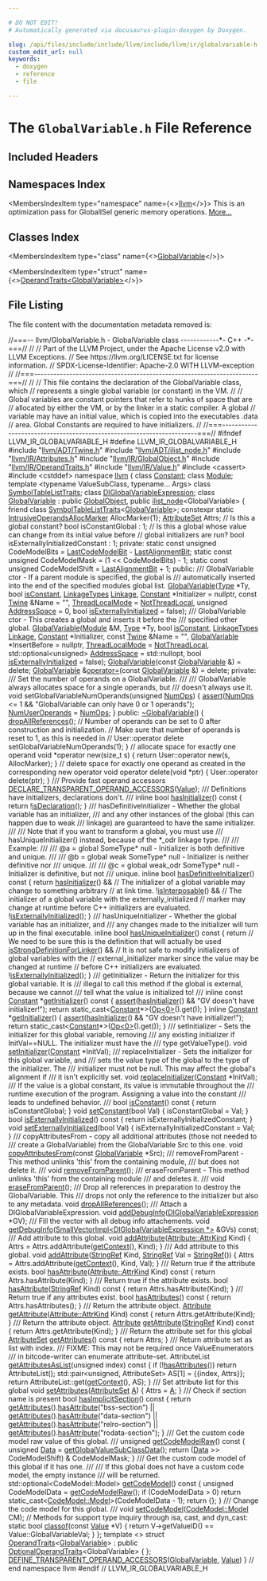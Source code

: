 ```yaml
---

# DO NOT EDIT!
# Automatically generated via docusaurus-plugin-doxygen by Doxygen.

slug: /api/files/include/include/llvm/include/llvm/ir/globalvariable-h
custom_edit_url: null
keywords:
  - doxygen
  - reference
  - file

---
```





# The `GlobalVariable.h` File Reference

<DoxygenPage pluginConfig={pluginConfig}>



## Included Headers

<IncludesList>
<IncludesListItem
  filePath="llvm/ADT/Twine.h"
  permalink="/docs/api/files/include/include/llvm/include/llvm/adt/twine-h"
  isLocal="true" />
<IncludesListItem
  filePath="llvm/ADT/ilist_node.h"
  permalink="/docs/api/files/include/include/llvm/include/llvm/adt/ilist-node-h"
  isLocal="true" />
<IncludesListItem
  filePath="llvm/IR/Attributes.h"
  permalink="/docs/api/files/include/include/llvm/include/llvm/ir/attributes-h"
  isLocal="true" />
<IncludesListItem
  filePath="llvm/IR/GlobalObject.h"
  permalink="/docs/api/files/include/include/llvm/include/llvm/ir/globalobject-h"
  isLocal="true" />
<IncludesListItem
  filePath="llvm/IR/OperandTraits.h"
  permalink="/docs/api/files/include/include/llvm/include/llvm/ir/operandtraits-h"
  isLocal="true" />
<IncludesListItem
  filePath="llvm/IR/Value.h"
  permalink="/docs/api/files/include/include/llvm/include/llvm/ir/value-h"
  isLocal="true" />
<IncludesListItem
  filePath="cassert"
  permalink=""
  isLocal="false" />
<IncludesListItem
  filePath="cstddef"
  permalink=""
  isLocal="false" />
</IncludesList>

## Namespaces Index

<MembersIndex>

<MembersIndexItem
  type="namespace"
  name={<><a href="/docs/api/namespaces/llvm">llvm</a></>}>
This is an optimization pass for GlobalISel generic memory operations. <a href="/docs/api/namespaces/llvm/#details">More...</a>
</MembersIndexItem>

</MembersIndex>

## Classes Index

<MembersIndex>

<MembersIndexItem
  type="class"
  name={<><a href="/docs/api/classes/llvm/globalvariable">GlobalVariable</a></>}>
</MembersIndexItem>

<MembersIndexItem
  type="struct"
  name={<><a href="/docs/api/structs/llvm/operandtraits-3f8827851b62f22922008fb1baa89aa0">OperandTraits&lt;GlobalVariable&gt;</a></>}>
</MembersIndexItem>

</MembersIndex>


## File Listing

The file content with the documentation metadata removed is:

<ProgramListing>

<Link id="l00001" /><CodeLine lineNumber="1" lineLink="/docs/api/classes/llvm/globalvariable/#acdb1b42eb1df67c3f9354c0607adeada"><Highlight kind="comment">//===-- llvm/GlobalVariable.h - GlobalVariable class ------------&#42;- C++ -&#42;-===//</Highlight><Highlight kind="normal"></Highlight></CodeLine>
<Link id="l00002" /><CodeLine lineNumber="2"><Highlight kind="normal"></Highlight><Highlight kind="comment">//</Highlight><Highlight kind="normal"></Highlight></CodeLine>
<Link id="l00003" /><CodeLine lineNumber="3"><Highlight kind="normal"></Highlight><Highlight kind="comment">// Part of the LLVM Project, under the Apache License v2.0 with LLVM Exceptions.</Highlight><Highlight kind="normal"></Highlight></CodeLine>
<Link id="l00004" /><CodeLine lineNumber="4"><Highlight kind="normal"></Highlight><Highlight kind="comment">// See https://llvm.org/LICENSE.txt for license information.</Highlight><Highlight kind="normal"></Highlight></CodeLine>
<Link id="l00005" /><CodeLine lineNumber="5"><Highlight kind="normal"></Highlight><Highlight kind="comment">// SPDX-License-Identifier: Apache-2.0 WITH LLVM-exception</Highlight><Highlight kind="normal"></Highlight></CodeLine>
<Link id="l00006" /><CodeLine lineNumber="6"><Highlight kind="normal"></Highlight><Highlight kind="comment">//</Highlight><Highlight kind="normal"></Highlight></CodeLine>
<Link id="l00007" /><CodeLine lineNumber="7"><Highlight kind="normal"></Highlight><Highlight kind="comment">//===----------------------------------------------------------------------===//</Highlight><Highlight kind="normal"></Highlight></CodeLine>
<Link id="l00008" /><CodeLine lineNumber="8"><Highlight kind="normal"></Highlight><Highlight kind="comment">//</Highlight><Highlight kind="normal"></Highlight></CodeLine>
<Link id="l00009" /><CodeLine lineNumber="9"><Highlight kind="normal"></Highlight><Highlight kind="comment">// This file contains the declaration of the GlobalVariable class, which</Highlight><Highlight kind="normal"></Highlight></CodeLine>
<Link id="l00010" /><CodeLine lineNumber="10"><Highlight kind="normal"></Highlight><Highlight kind="comment">// represents a single global variable (or constant) in the VM.</Highlight><Highlight kind="normal"></Highlight></CodeLine>
<Link id="l00011" /><CodeLine lineNumber="11"><Highlight kind="normal"></Highlight><Highlight kind="comment">//</Highlight><Highlight kind="normal"></Highlight></CodeLine>
<Link id="l00012" /><CodeLine lineNumber="12"><Highlight kind="normal"></Highlight><Highlight kind="comment">// Global variables are constant pointers that refer to hunks of space that are</Highlight><Highlight kind="normal"></Highlight></CodeLine>
<Link id="l00013" /><CodeLine lineNumber="13"><Highlight kind="normal"></Highlight><Highlight kind="comment">// allocated by either the VM, or by the linker in a static compiler.  A global</Highlight><Highlight kind="normal"></Highlight></CodeLine>
<Link id="l00014" /><CodeLine lineNumber="14"><Highlight kind="normal"></Highlight><Highlight kind="comment">// variable may have an initial value, which is copied into the executables .data</Highlight><Highlight kind="normal"></Highlight></CodeLine>
<Link id="l00015" /><CodeLine lineNumber="15"><Highlight kind="normal"></Highlight><Highlight kind="comment">// area.  Global Constants are required to have initializers.</Highlight><Highlight kind="normal"></Highlight></CodeLine>
<Link id="l00016" /><CodeLine lineNumber="16"><Highlight kind="normal"></Highlight><Highlight kind="comment">//</Highlight><Highlight kind="normal"></Highlight></CodeLine>
<Link id="l00017" /><CodeLine lineNumber="17"><Highlight kind="normal"></Highlight><Highlight kind="comment">//===----------------------------------------------------------------------===//</Highlight><Highlight kind="normal"></Highlight></CodeLine>
<Link id="l00018" /><CodeLine lineNumber="18"><Highlight kind="normal"></Highlight></CodeLine>
<Link id="l00019" /><CodeLine lineNumber="19"><Highlight kind="normal"></Highlight><Highlight kind="preprocessor">#ifndef LLVM&#95;IR&#95;GLOBALVARIABLE&#95;H</Highlight><Highlight kind="normal"></Highlight></CodeLine>
<Link id="l00020" /><CodeLine lineNumber="20"><Highlight kind="normal"></Highlight><Highlight kind="preprocessor">#define LLVM&#95;IR&#95;GLOBALVARIABLE&#95;H</Highlight><Highlight kind="normal"></Highlight></CodeLine>
<Link id="l00021" /><CodeLine lineNumber="21"><Highlight kind="normal"></Highlight></CodeLine>
<Link id="l00022" /><CodeLine lineNumber="22"><Highlight kind="normal"></Highlight><Highlight kind="preprocessor">#include &quot;<a href="/docs/api/files/include/include/llvm/include/llvm/adt/twine-h">llvm/ADT/Twine.h</a>&quot;</Highlight><Highlight kind="normal"></Highlight></CodeLine>
<Link id="l00023" /><CodeLine lineNumber="23"><Highlight kind="normal"></Highlight><Highlight kind="preprocessor">#include &quot;<a href="/docs/api/files/include/include/llvm/include/llvm/adt/ilist-node-h">llvm/ADT/ilist&#95;node.h</a>&quot;</Highlight><Highlight kind="normal"></Highlight></CodeLine>
<Link id="l00024" /><CodeLine lineNumber="24"><Highlight kind="normal"></Highlight><Highlight kind="preprocessor">#include &quot;<a href="/docs/api/files/include/include/llvm/include/llvm/ir/attributes-h">llvm/IR/Attributes.h</a>&quot;</Highlight><Highlight kind="normal"></Highlight></CodeLine>
<Link id="l00025" /><CodeLine lineNumber="25"><Highlight kind="normal"></Highlight><Highlight kind="preprocessor">#include &quot;<a href="/docs/api/files/include/include/llvm/include/llvm/ir/globalobject-h">llvm/IR/GlobalObject.h</a>&quot;</Highlight><Highlight kind="normal"></Highlight></CodeLine>
<Link id="l00026" /><CodeLine lineNumber="26"><Highlight kind="normal"></Highlight><Highlight kind="preprocessor">#include &quot;<a href="/docs/api/files/include/include/llvm/include/llvm/ir/operandtraits-h">llvm/IR/OperandTraits.h</a>&quot;</Highlight><Highlight kind="normal"></Highlight></CodeLine>
<Link id="l00027" /><CodeLine lineNumber="27"><Highlight kind="normal"></Highlight><Highlight kind="preprocessor">#include &quot;<a href="/docs/api/files/include/include/llvm/include/llvm/ir/value-h">llvm/IR/Value.h</a>&quot;</Highlight><Highlight kind="normal"></Highlight></CodeLine>
<Link id="l00028" /><CodeLine lineNumber="28"><Highlight kind="normal"></Highlight><Highlight kind="preprocessor">#include &lt;cassert&gt;</Highlight><Highlight kind="normal"></Highlight></CodeLine>
<Link id="l00029" /><CodeLine lineNumber="29"><Highlight kind="normal"></Highlight><Highlight kind="preprocessor">#include &lt;cstddef&gt;</Highlight><Highlight kind="normal"></Highlight></CodeLine>
<Link id="l00030" /><CodeLine lineNumber="30"><Highlight kind="normal"></Highlight></CodeLine>
<Link id="l00031" /><CodeLine lineNumber="31"><Highlight kind="normal"></Highlight><Highlight kind="keyword">namespace </Highlight><Highlight kind="normal"><a href="/docs/api/namespaces/llvm">llvm</a> &#123;</Highlight></CodeLine>
<Link id="l00032" /><CodeLine lineNumber="32"><Highlight kind="normal"></Highlight></CodeLine>
<Link id="l00033" /><CodeLine lineNumber="33"><Highlight kind="normal"></Highlight><Highlight kind="keyword">class </Highlight><Highlight kind="normal"><a href="/docs/api/classes/llvm/constant">Constant</a>;</Highlight></CodeLine>
<Link id="l00034" /><CodeLine lineNumber="34"><Highlight kind="normal"></Highlight><Highlight kind="keyword">class </Highlight><Highlight kind="normal"><a href="/docs/api/classes/llvm/module">Module</a>;</Highlight></CodeLine>
<Link id="l00035" /><CodeLine lineNumber="35"><Highlight kind="normal"></Highlight></CodeLine>
<Link id="l00036" /><CodeLine lineNumber="36"><Highlight kind="normal"></Highlight><Highlight kind="keyword">template</Highlight><Highlight kind="normal"> &lt;</Highlight><Highlight kind="keyword">typename</Highlight><Highlight kind="normal"> ValueSubClass, </Highlight><Highlight kind="keyword">typename</Highlight><Highlight kind="normal">... Args&gt; </Highlight><Highlight kind="keyword">class </Highlight><Highlight kind="normal"><a href="/docs/api/classes/llvm/symboltablelisttraits">SymbolTableListTraits</a>;</Highlight></CodeLine>
<Link id="l00037" /><CodeLine lineNumber="37"><Highlight kind="normal"></Highlight><Highlight kind="keyword">class </Highlight><Highlight kind="normal"><a href="/docs/api/classes/llvm/diglobalvariableexpression">DIGlobalVariableExpression</a>;</Highlight></CodeLine>
<Link id="l00038" /><CodeLine lineNumber="38"><Highlight kind="normal"></Highlight></CodeLine>
<Link id="l00039" /><CodeLine lineNumber="39" lineLink="/docs/api/classes/llvm/globalvariable"><Highlight kind="normal"></Highlight><Highlight kind="keyword">class </Highlight><Highlight kind="normal"><a href="/docs/api/classes/llvm/globalvariable/#af9ea64c7dae47dcfa2c9f5775fb5915d">GlobalVariable</a> : </Highlight><Highlight kind="keyword">public</Highlight><Highlight kind="normal"> <a href="/docs/api/classes/llvm/globalobject/#a5b53de0b76d2880fb3e4b487cb4fee75">GlobalObject</a>, </Highlight><Highlight kind="keyword">public</Highlight><Highlight kind="normal"> <a href="/docs/api/classes/llvm/ilist-node">ilist&#95;node</a>&lt;GlobalVariable&gt; &#123;</Highlight></CodeLine>
<Link id="l00040" /><CodeLine lineNumber="40"><Highlight kind="normal">  </Highlight><Highlight kind="keyword">friend</Highlight><Highlight kind="normal"> </Highlight><Highlight kind="keyword">class </Highlight><Highlight kind="normal"><a href="/docs/api/classes/llvm/symboltablelisttraits">SymbolTableListTraits</a>&lt;<a href="/docs/api/classes/llvm/globalvariable/#af9ea64c7dae47dcfa2c9f5775fb5915d">GlobalVariable</a>&gt;;</Highlight></CodeLine>
<Link id="l00041" /><CodeLine lineNumber="41"><Highlight kind="normal"></Highlight></CodeLine>
<Link id="l00042" /><CodeLine lineNumber="42"><Highlight kind="normal">  </Highlight><Highlight kind="keyword">constexpr</Highlight><Highlight kind="normal"> </Highlight><Highlight kind="keyword">static</Highlight><Highlight kind="normal"> <a href="/docs/api/structs/llvm/user/intrusiveoperandsallocmarker">IntrusiveOperandsAllocMarker</a> AllocMarker&#123;1&#125;;</Highlight></CodeLine>
<Link id="l00043" /><CodeLine lineNumber="43"><Highlight kind="normal"></Highlight></CodeLine>
<Link id="l00044" /><CodeLine lineNumber="44"><Highlight kind="normal">  <a href="/docs/api/classes/llvm/attributeset">AttributeSet</a> Attrs;</Highlight></CodeLine>
<Link id="l00045" /><CodeLine lineNumber="45"><Highlight kind="normal"></Highlight></CodeLine>
<Link id="l00046" /><CodeLine lineNumber="46"><Highlight kind="normal">  </Highlight><Highlight kind="comment">// Is this a global constant?</Highlight><Highlight kind="normal"></Highlight></CodeLine>
<Link id="l00047" /><CodeLine lineNumber="47"><Highlight kind="normal">  </Highlight><Highlight kind="keywordtype">bool</Highlight><Highlight kind="normal"> isConstantGlobal : 1;</Highlight></CodeLine>
<Link id="l00048" /><CodeLine lineNumber="48"><Highlight kind="normal">  </Highlight><Highlight kind="comment">// Is this a global whose value can change from its initial value before</Highlight><Highlight kind="normal"></Highlight></CodeLine>
<Link id="l00049" /><CodeLine lineNumber="49"><Highlight kind="normal">  </Highlight><Highlight kind="comment">// global initializers are run?</Highlight><Highlight kind="normal"></Highlight></CodeLine>
<Link id="l00050" /><CodeLine lineNumber="50"><Highlight kind="normal">  </Highlight><Highlight kind="keywordtype">bool</Highlight><Highlight kind="normal"> isExternallyInitializedConstant : 1;</Highlight></CodeLine>
<Link id="l00051" /><CodeLine lineNumber="51"><Highlight kind="normal"></Highlight></CodeLine>
<Link id="l00052" /><CodeLine lineNumber="52"><Highlight kind="normal"></Highlight><Highlight kind="keyword">private</Highlight><Highlight kind="normal">:</Highlight></CodeLine>
<Link id="l00053" /><CodeLine lineNumber="53"><Highlight kind="normal">  </Highlight><Highlight kind="keyword">static</Highlight><Highlight kind="normal"> </Highlight><Highlight kind="keyword">const</Highlight><Highlight kind="normal"> </Highlight><Highlight kind="keywordtype">unsigned</Highlight><Highlight kind="normal"> CodeModelBits = <a href="/docs/api/classes/llvm/globalobject/#a456d28b8615245df4184bbeabdad0849a8b031f08caa89705d0671b902342ab09">LastCodeModelBit</a> - <a href="/docs/api/classes/llvm/globalobject/#a456d28b8615245df4184bbeabdad0849a3506f6011beaf16702d54a98bb702c0c">LastAlignmentBit</a>;</Highlight></CodeLine>
<Link id="l00054" /><CodeLine lineNumber="54"><Highlight kind="normal">  </Highlight><Highlight kind="keyword">static</Highlight><Highlight kind="normal"> </Highlight><Highlight kind="keyword">const</Highlight><Highlight kind="normal"> </Highlight><Highlight kind="keywordtype">unsigned</Highlight><Highlight kind="normal"> CodeModelMask = (1 &lt;&lt; CodeModelBits) - 1;</Highlight></CodeLine>
<Link id="l00055" /><CodeLine lineNumber="55"><Highlight kind="normal">  </Highlight><Highlight kind="keyword">static</Highlight><Highlight kind="normal"> </Highlight><Highlight kind="keyword">const</Highlight><Highlight kind="normal"> </Highlight><Highlight kind="keywordtype">unsigned</Highlight><Highlight kind="normal"> CodeModelShift = <a href="/docs/api/classes/llvm/globalobject/#a456d28b8615245df4184bbeabdad0849a3506f6011beaf16702d54a98bb702c0c">LastAlignmentBit</a> + 1;</Highlight></CodeLine>
<Link id="l00056" /><CodeLine lineNumber="56"><Highlight kind="normal"></Highlight></CodeLine>
<Link id="l00057" /><CodeLine lineNumber="57"><Highlight kind="normal"></Highlight><Highlight kind="keyword">public</Highlight><Highlight kind="normal">:</Highlight><Highlight kind="comment"></Highlight></CodeLine>
<Link id="l00058" /><CodeLine lineNumber="58"><Highlight kind="comment">  /// GlobalVariable ctor - If a parent module is specified, the global is</Highlight></CodeLine>
<Link id="l00059" /><CodeLine lineNumber="59"><Highlight kind="comment">  /// automatically inserted into the end of the specified modules global list.</Highlight><Highlight kind="normal"></Highlight></CodeLine>
<Link id="l00060" /><CodeLine lineNumber="60"><Highlight kind="normal">  <a href="/docs/api/classes/llvm/globalvariable/#af9ea64c7dae47dcfa2c9f5775fb5915d">GlobalVariable</a>(<a href="/docs/api/classes/llvm/type">Type</a> &#42;Ty, </Highlight><Highlight kind="keywordtype">bool</Highlight><Highlight kind="normal"> <a href="/docs/api/classes/llvm/globalvariable/#aa859e108741fa64681b63f0c0c672512">isConstant</a>, <a href="/docs/api/classes/llvm/globalvalue/#aedfa75f0c85c4aa85b257f066fbea57c">LinkageTypes</a> <a href="/docs/api/classes/llvm/globalvalue/#ad61abcbd08169ff119e819ef0482744d">Linkage</a>,</Highlight></CodeLine>
<Link id="l00061" /><CodeLine lineNumber="61"><Highlight kind="normal">                 <a href="/docs/api/classes/llvm/constant">Constant</a> &#42;Initializer = </Highlight><Highlight kind="keyword">nullptr</Highlight><Highlight kind="normal">, </Highlight><Highlight kind="keyword">const</Highlight><Highlight kind="normal"> <a href="/docs/api/classes/llvm/twine">Twine</a> &amp;Name = </Highlight><Highlight kind="stringliteral">&quot;&quot;</Highlight><Highlight kind="normal">,</Highlight></CodeLine>
<Link id="l00062" /><CodeLine lineNumber="62"><Highlight kind="normal">                 <a href="/docs/api/classes/llvm/globalvalue/#a05c6b3b9372b56d130e005db4837da62">ThreadLocalMode</a> = <a href="/docs/api/classes/llvm/globalvalue/#a05c6b3b9372b56d130e005db4837da62a7483b56cbb22b39c485b4648ea3374b0">NotThreadLocal</a>, </Highlight><Highlight kind="keywordtype">unsigned</Highlight><Highlight kind="normal"> <a href="/docs/api/namespaces/llvm/nvptxas/#ad7d00b71af84502be65ae2de3f8d91dc">AddressSpace</a> = 0,</Highlight></CodeLine>
<Link id="l00063" /><CodeLine lineNumber="63"><Highlight kind="normal">                 </Highlight><Highlight kind="keywordtype">bool</Highlight><Highlight kind="normal"> <a href="/docs/api/classes/llvm/globalvariable/#a0f6dab3350ff78735031a6a62f344f18">isExternallyInitialized</a> = </Highlight><Highlight kind="keyword">false</Highlight><Highlight kind="normal">);</Highlight><Highlight kind="comment"></Highlight></CodeLine>
<Link id="l00064" /><CodeLine lineNumber="64"><Highlight kind="comment">  /// GlobalVariable ctor - This creates a global and inserts it before the</Highlight></CodeLine>
<Link id="l00065" /><CodeLine lineNumber="65"><Highlight kind="comment">  /// specified other global.</Highlight><Highlight kind="normal"></Highlight></CodeLine>
<Link id="l00066" /><CodeLine lineNumber="66"><Highlight kind="normal">  <a href="/docs/api/classes/llvm/globalvariable/#af9ea64c7dae47dcfa2c9f5775fb5915d">GlobalVariable</a>(<a href="/docs/api/classes/llvm/module">Module</a> &amp;M, <a href="/docs/api/classes/llvm/type">Type</a> &#42;Ty, </Highlight><Highlight kind="keywordtype">bool</Highlight><Highlight kind="normal"> <a href="/docs/api/classes/llvm/globalvariable/#aa859e108741fa64681b63f0c0c672512">isConstant</a>, <a href="/docs/api/classes/llvm/globalvalue/#aedfa75f0c85c4aa85b257f066fbea57c">LinkageTypes</a> <a href="/docs/api/classes/llvm/globalvalue/#ad61abcbd08169ff119e819ef0482744d">Linkage</a>,</Highlight></CodeLine>
<Link id="l00067" /><CodeLine lineNumber="67"><Highlight kind="normal">                 <a href="/docs/api/classes/llvm/constant">Constant</a> &#42;Initializer, </Highlight><Highlight kind="keyword">const</Highlight><Highlight kind="normal"> <a href="/docs/api/classes/llvm/twine">Twine</a> &amp;Name = </Highlight><Highlight kind="stringliteral">&quot;&quot;</Highlight><Highlight kind="normal">,</Highlight></CodeLine>
<Link id="l00068" /><CodeLine lineNumber="68"><Highlight kind="normal">                 <a href="/docs/api/classes/llvm/globalvariable/#af9ea64c7dae47dcfa2c9f5775fb5915d">GlobalVariable</a> &#42;InsertBefore = </Highlight><Highlight kind="keyword">nullptr</Highlight><Highlight kind="normal">,</Highlight></CodeLine>
<Link id="l00069" /><CodeLine lineNumber="69"><Highlight kind="normal">                 <a href="/docs/api/classes/llvm/globalvalue/#a05c6b3b9372b56d130e005db4837da62">ThreadLocalMode</a> = <a href="/docs/api/classes/llvm/globalvalue/#a05c6b3b9372b56d130e005db4837da62a7483b56cbb22b39c485b4648ea3374b0">NotThreadLocal</a>,</Highlight></CodeLine>
<Link id="l00070" /><CodeLine lineNumber="70"><Highlight kind="normal">                 std::optional&lt;unsigned&gt; <a href="/docs/api/namespaces/llvm/nvptxas/#ad7d00b71af84502be65ae2de3f8d91dc">AddressSpace</a> = std::nullopt,</Highlight></CodeLine>
<Link id="l00071" /><CodeLine lineNumber="71"><Highlight kind="normal">                 </Highlight><Highlight kind="keywordtype">bool</Highlight><Highlight kind="normal"> <a href="/docs/api/classes/llvm/globalvariable/#a0f6dab3350ff78735031a6a62f344f18">isExternallyInitialized</a> = </Highlight><Highlight kind="keyword">false</Highlight><Highlight kind="normal">);</Highlight></CodeLine>
<Link id="l00072" /><CodeLine lineNumber="72" lineLink="/docs/api/classes/llvm/globalvariable/#a5e3454f4bf8557aaa318e62c4b173622"><Highlight kind="normal">  <a href="/docs/api/classes/llvm/globalvariable/#a5e3454f4bf8557aaa318e62c4b173622">GlobalVariable</a>(</Highlight><Highlight kind="keyword">const</Highlight><Highlight kind="normal"> <a href="/docs/api/classes/llvm/globalvariable/#af9ea64c7dae47dcfa2c9f5775fb5915d">GlobalVariable</a> &amp;) = </Highlight><Highlight kind="keyword">delete</Highlight><Highlight kind="normal">;</Highlight></CodeLine>
<Link id="l00073" /><CodeLine lineNumber="73" lineLink="/docs/api/classes/llvm/globalvariable/#a4824112678b4304314abf4b358750b9b"><Highlight kind="normal">  <a href="/docs/api/classes/llvm/globalvariable/#af9ea64c7dae47dcfa2c9f5775fb5915d">GlobalVariable</a> &amp;<a href="/docs/api/classes/llvm/globalvariable/#a4824112678b4304314abf4b358750b9b">operator=</a>(</Highlight><Highlight kind="keyword">const</Highlight><Highlight kind="normal"> <a href="/docs/api/classes/llvm/globalvariable/#af9ea64c7dae47dcfa2c9f5775fb5915d">GlobalVariable</a> &amp;) = </Highlight><Highlight kind="keyword">delete</Highlight><Highlight kind="normal">;</Highlight></CodeLine>
<Link id="l00074" /><CodeLine lineNumber="74"><Highlight kind="normal"></Highlight></CodeLine>
<Link id="l00075" /><CodeLine lineNumber="75"><Highlight kind="normal"></Highlight><Highlight kind="keyword">private</Highlight><Highlight kind="normal">:</Highlight><Highlight kind="comment"></Highlight></CodeLine>
<Link id="l00076" /><CodeLine lineNumber="76"><Highlight kind="comment">  /// Set the number of operands on a GlobalVariable.</Highlight></CodeLine>
<Link id="l00077" /><CodeLine lineNumber="77"><Highlight kind="comment">  ///</Highlight></CodeLine>
<Link id="l00078" /><CodeLine lineNumber="78"><Highlight kind="comment">  /// GlobalVariable always allocates space for a single operands, but</Highlight></CodeLine>
<Link id="l00079" /><CodeLine lineNumber="79"><Highlight kind="comment">  /// doesn&#39;t always use it.</Highlight><Highlight kind="normal"></Highlight></CodeLine>
<Link id="l00080" /><CodeLine lineNumber="80"><Highlight kind="normal">  </Highlight><Highlight kind="keywordtype">void</Highlight><Highlight kind="normal"> setGlobalVariableNumOperands(</Highlight><Highlight kind="keywordtype">unsigned</Highlight><Highlight kind="normal"> <a href="/docs/api/files/include/include/llvm/include/llvm/demangle/itaniumdemangle-h/#a536e22898d28a9340a4204407a75ad5d">NumOps</a>) &#123;</Highlight></CodeLine>
<Link id="l00081" /><CodeLine lineNumber="81"><Highlight kind="normal">    <a href="/docs/api/files/lib/lib/target/lib/target/amdgpu/silowercontrolflow-cpp/#a4868c5d81c5ccc98c47aeab6244346a0">assert</a>(<a href="/docs/api/files/include/include/llvm/include/llvm/demangle/itaniumdemangle-h/#a536e22898d28a9340a4204407a75ad5d">NumOps</a> &lt;= 1 &amp;&amp; </Highlight><Highlight kind="stringliteral">&quot;GlobalVariable can only have 0 or 1 operands&quot;</Highlight><Highlight kind="normal">);</Highlight></CodeLine>
<Link id="l00082" /><CodeLine lineNumber="82"><Highlight kind="normal">    <a href="/docs/api/classes/llvm/value/#ab9ef1cd0d25962bbb4785ae14258ed5d">NumUserOperands</a> = <a href="/docs/api/files/include/include/llvm/include/llvm/demangle/itaniumdemangle-h/#a536e22898d28a9340a4204407a75ad5d">NumOps</a>;</Highlight></CodeLine>
<Link id="l00083" /><CodeLine lineNumber="83"><Highlight kind="normal">  &#125;</Highlight></CodeLine>
<Link id="l00084" /><CodeLine lineNumber="84"><Highlight kind="normal"></Highlight></CodeLine>
<Link id="l00085" /><CodeLine lineNumber="85"><Highlight kind="normal"></Highlight><Highlight kind="keyword">public</Highlight><Highlight kind="normal">:</Highlight></CodeLine>
<Link id="l00086" /><CodeLine lineNumber="86" lineLink="/docs/api/classes/llvm/globalvariable/#ae738ec4a00d3e140634ad5ff8da1252d"><Highlight kind="normal">  <a href="/docs/api/classes/llvm/globalvariable/#ae738ec4a00d3e140634ad5ff8da1252d">~GlobalVariable</a>() &#123;</Highlight></CodeLine>
<Link id="l00087" /><CodeLine lineNumber="87"><Highlight kind="normal">    <a href="/docs/api/classes/llvm/globalvariable/#af99541657316d3a761845dc5b8d845d9">dropAllReferences</a>();</Highlight></CodeLine>
<Link id="l00088" /><CodeLine lineNumber="88"><Highlight kind="normal"></Highlight></CodeLine>
<Link id="l00089" /><CodeLine lineNumber="89"><Highlight kind="normal">    </Highlight><Highlight kind="comment">// Number of operands can be set to 0 after construction and initialization.</Highlight><Highlight kind="normal"></Highlight></CodeLine>
<Link id="l00090" /><CodeLine lineNumber="90"><Highlight kind="normal">    </Highlight><Highlight kind="comment">// Make sure that number of operands is reset to 1, as this is needed in</Highlight><Highlight kind="normal"></Highlight></CodeLine>
<Link id="l00091" /><CodeLine lineNumber="91"><Highlight kind="normal">    </Highlight><Highlight kind="comment">// User::operator delete</Highlight><Highlight kind="normal"></Highlight></CodeLine>
<Link id="l00092" /><CodeLine lineNumber="92"><Highlight kind="normal">    setGlobalVariableNumOperands(1);</Highlight></CodeLine>
<Link id="l00093" /><CodeLine lineNumber="93"><Highlight kind="normal">  &#125;</Highlight></CodeLine>
<Link id="l00094" /><CodeLine lineNumber="94"><Highlight kind="normal"></Highlight></CodeLine>
<Link id="l00095" /><CodeLine lineNumber="95"><Highlight kind="normal">  </Highlight><Highlight kind="comment">// allocate space for exactly one operand</Highlight><Highlight kind="normal"></Highlight></CodeLine>
<Link id="l00096" /><CodeLine lineNumber="96" lineLink="/docs/api/classes/llvm/globalvariable/#af2c8efc829b793c13bc67f6ee0861889"><Highlight kind="normal">  </Highlight><Highlight kind="keywordtype">void</Highlight><Highlight kind="normal"> &#42;</Highlight><Highlight kind="keyword">operator</Highlight><Highlight kind="normal"> </Highlight><Highlight kind="keyword">new</Highlight><Highlight kind="normal">(</Highlight><Highlight kind="keywordtype">size&#95;t</Highlight><Highlight kind="normal"> s) &#123; </Highlight><Highlight kind="keywordflow">return</Highlight><Highlight kind="normal"> User::operator </Highlight><Highlight kind="keyword">new</Highlight><Highlight kind="normal">(s, AllocMarker); &#125;</Highlight></CodeLine>
<Link id="l00097" /><CodeLine lineNumber="97"><Highlight kind="normal"></Highlight></CodeLine>
<Link id="l00098" /><CodeLine lineNumber="98"><Highlight kind="normal">  </Highlight><Highlight kind="comment">// delete space for exactly one operand as created in the corresponding new operator</Highlight><Highlight kind="normal"></Highlight></CodeLine>
<Link id="l00099" /><CodeLine lineNumber="99" lineLink="/docs/api/classes/llvm/globalvariable/#ad3ff3bb824d1daa30abeb7e2217ce860"><Highlight kind="normal">  </Highlight><Highlight kind="keywordtype">void</Highlight><Highlight kind="normal"> </Highlight><Highlight kind="keyword">operator</Highlight><Highlight kind="normal"> </Highlight><Highlight kind="keyword">delete</Highlight><Highlight kind="normal">(</Highlight><Highlight kind="keywordtype">void</Highlight><Highlight kind="normal"> &#42;ptr) &#123; User::operator </Highlight><Highlight kind="keyword">delete</Highlight><Highlight kind="normal">(ptr); &#125;</Highlight></CodeLine>
<Link id="l00100" /><CodeLine lineNumber="100"><Highlight kind="normal"></Highlight><Highlight kind="comment"></Highlight></CodeLine>
<Link id="l00101" /><CodeLine lineNumber="101"><Highlight kind="comment">  /// Provide fast operand accessors</Highlight><Highlight kind="normal"></Highlight></CodeLine>
<Link id="l00102" /><CodeLine lineNumber="102" lineLink="/docs/api/classes/llvm/globalvariable/#a30a5542d525647ee50cfec3fb04bc208"><Highlight kind="normal">  <a href="/docs/api/classes/llvm/globalvariable/#a30a5542d525647ee50cfec3fb04bc208">DECLARE&#95;TRANSPARENT&#95;OPERAND&#95;ACCESSORS</a>(<a href="/docs/api/classes/llvm/value">Value</a>);</Highlight></CodeLine>
<Link id="l00103" /><CodeLine lineNumber="103"><Highlight kind="normal"></Highlight><Highlight kind="comment"></Highlight></CodeLine>
<Link id="l00104" /><CodeLine lineNumber="104"><Highlight kind="comment">  /// Definitions have initializers, declarations don&#39;t.</Highlight></CodeLine>
<Link id="l00105" /><CodeLine lineNumber="105"><Highlight kind="comment">  ///</Highlight><Highlight kind="normal"></Highlight></CodeLine>
<Link id="l00106" /><CodeLine lineNumber="106" lineLink="/docs/api/classes/llvm/globalvariable/#a1c66d4eff947253e7610a66379974d63"><Highlight kind="normal">  </Highlight><Highlight kind="keyword">inline</Highlight><Highlight kind="normal"> </Highlight><Highlight kind="keywordtype">bool</Highlight><Highlight kind="normal"> <a href="/docs/api/classes/llvm/globalvariable/#a1c66d4eff947253e7610a66379974d63">hasInitializer</a>()</Highlight><Highlight kind="keyword"> const </Highlight><Highlight kind="normal">&#123; </Highlight><Highlight kind="keywordflow">return</Highlight><Highlight kind="normal"> !<a href="/docs/api/classes/llvm/globalvalue/#a32e606ac4c88f71f14212e42b808e7f4">isDeclaration</a>(); &#125;</Highlight></CodeLine>
<Link id="l00107" /><CodeLine lineNumber="107"><Highlight kind="normal"></Highlight><Highlight kind="comment"></Highlight></CodeLine>
<Link id="l00108" /><CodeLine lineNumber="108"><Highlight kind="comment">  /// hasDefinitiveInitializer - Whether the global variable has an initializer,</Highlight></CodeLine>
<Link id="l00109" /><CodeLine lineNumber="109"><Highlight kind="comment">  /// and any other instances of the global (this can happen due to weak</Highlight></CodeLine>
<Link id="l00110" /><CodeLine lineNumber="110"><Highlight kind="comment">  /// linkage) are guaranteed to have the same initializer.</Highlight></CodeLine>
<Link id="l00111" /><CodeLine lineNumber="111"><Highlight kind="comment">  ///</Highlight></CodeLine>
<Link id="l00112" /><CodeLine lineNumber="112"><Highlight kind="comment">  /// Note that if you want to transform a global, you must use</Highlight></CodeLine>
<Link id="l00113" /><CodeLine lineNumber="113"><Highlight kind="comment">  /// hasUniqueInitializer() instead, because of the &#42;&#95;odr linkage type.</Highlight></CodeLine>
<Link id="l00114" /><CodeLine lineNumber="114"><Highlight kind="comment">  ///</Highlight></CodeLine>
<Link id="l00115" /><CodeLine lineNumber="115"><Highlight kind="comment">  /// Example:</Highlight></CodeLine>
<Link id="l00116" /><CodeLine lineNumber="116"><Highlight kind="comment">  ///</Highlight></CodeLine>
<Link id="l00117" /><CodeLine lineNumber="117"><Highlight kind="comment">  /// @a = global SomeType&#42; null - Initializer is both definitive and unique.</Highlight></CodeLine>
<Link id="l00118" /><CodeLine lineNumber="118"><Highlight kind="comment">  ///</Highlight></CodeLine>
<Link id="l00119" /><CodeLine lineNumber="119"><Highlight kind="comment">  /// @b = global weak SomeType&#42; null - Initializer is neither definitive nor</Highlight></CodeLine>
<Link id="l00120" /><CodeLine lineNumber="120"><Highlight kind="comment">  /// unique.</Highlight></CodeLine>
<Link id="l00121" /><CodeLine lineNumber="121"><Highlight kind="comment">  ///</Highlight></CodeLine>
<Link id="l00122" /><CodeLine lineNumber="122"><Highlight kind="comment">  /// @c = global weak&#95;odr SomeType&#42; null - Initializer is definitive, but not</Highlight></CodeLine>
<Link id="l00123" /><CodeLine lineNumber="123"><Highlight kind="comment">  /// unique.</Highlight><Highlight kind="normal"></Highlight></CodeLine>
<Link id="l00124" /><CodeLine lineNumber="124" lineLink="/docs/api/classes/llvm/globalvariable/#aec2d700d8b1e57f830a673c39a1f30dc"><Highlight kind="normal">  </Highlight><Highlight kind="keyword">inline</Highlight><Highlight kind="normal"> </Highlight><Highlight kind="keywordtype">bool</Highlight><Highlight kind="normal"> <a href="/docs/api/classes/llvm/globalvariable/#aec2d700d8b1e57f830a673c39a1f30dc">hasDefinitiveInitializer</a>()</Highlight><Highlight kind="keyword"> const </Highlight><Highlight kind="normal">&#123;</Highlight></CodeLine>
<Link id="l00125" /><CodeLine lineNumber="125"><Highlight kind="normal">    </Highlight><Highlight kind="keywordflow">return</Highlight><Highlight kind="normal"> <a href="/docs/api/classes/llvm/globalvariable/#a1c66d4eff947253e7610a66379974d63">hasInitializer</a>() &amp;&amp;</Highlight></CodeLine>
<Link id="l00126" /><CodeLine lineNumber="126"><Highlight kind="normal">      </Highlight><Highlight kind="comment">// The initializer of a global variable may change to something arbitrary</Highlight><Highlight kind="normal"></Highlight></CodeLine>
<Link id="l00127" /><CodeLine lineNumber="127"><Highlight kind="normal">      </Highlight><Highlight kind="comment">// at link time.</Highlight><Highlight kind="normal"></Highlight></CodeLine>
<Link id="l00128" /><CodeLine lineNumber="128"><Highlight kind="normal">      !<a href="/docs/api/classes/llvm/globalvalue/#aa1558e13ceef68db8ea9f4e3b5a64cbd">isInterposable</a>() &amp;&amp;</Highlight></CodeLine>
<Link id="l00129" /><CodeLine lineNumber="129"><Highlight kind="normal">      </Highlight><Highlight kind="comment">// The initializer of a global variable with the externally&#95;initialized</Highlight><Highlight kind="normal"></Highlight></CodeLine>
<Link id="l00130" /><CodeLine lineNumber="130"><Highlight kind="normal">      </Highlight><Highlight kind="comment">// marker may change at runtime before C++ initializers are evaluated.</Highlight><Highlight kind="normal"></Highlight></CodeLine>
<Link id="l00131" /><CodeLine lineNumber="131"><Highlight kind="normal">      !<a href="/docs/api/classes/llvm/globalvariable/#a0f6dab3350ff78735031a6a62f344f18">isExternallyInitialized</a>();</Highlight></CodeLine>
<Link id="l00132" /><CodeLine lineNumber="132"><Highlight kind="normal">  &#125;</Highlight></CodeLine>
<Link id="l00133" /><CodeLine lineNumber="133"><Highlight kind="normal"></Highlight><Highlight kind="comment"></Highlight></CodeLine>
<Link id="l00134" /><CodeLine lineNumber="134"><Highlight kind="comment">  /// hasUniqueInitializer - Whether the global variable has an initializer, and</Highlight></CodeLine>
<Link id="l00135" /><CodeLine lineNumber="135"><Highlight kind="comment">  /// any changes made to the initializer will turn up in the final executable.</Highlight><Highlight kind="normal"></Highlight></CodeLine>
<Link id="l00136" /><CodeLine lineNumber="136" lineLink="/docs/api/classes/llvm/globalvariable/#ad9379319a0f19f0c42b5ee18d9f02373"><Highlight kind="normal">  </Highlight><Highlight kind="keyword">inline</Highlight><Highlight kind="normal"> </Highlight><Highlight kind="keywordtype">bool</Highlight><Highlight kind="normal"> <a href="/docs/api/classes/llvm/globalvariable/#ad9379319a0f19f0c42b5ee18d9f02373">hasUniqueInitializer</a>()</Highlight><Highlight kind="keyword"> const </Highlight><Highlight kind="normal">&#123;</Highlight></CodeLine>
<Link id="l00137" /><CodeLine lineNumber="137"><Highlight kind="normal">    </Highlight><Highlight kind="keywordflow">return</Highlight><Highlight kind="normal"></Highlight></CodeLine>
<Link id="l00138" /><CodeLine lineNumber="138"><Highlight kind="normal">        </Highlight><Highlight kind="comment">// We need to be sure this is the definition that will actually be used</Highlight><Highlight kind="normal"></Highlight></CodeLine>
<Link id="l00139" /><CodeLine lineNumber="139"><Highlight kind="normal">        <a href="/docs/api/classes/llvm/globalvalue/#a904b8b68c7e4e888158b03f0eae0e4d5">isStrongDefinitionForLinker</a>() &amp;&amp;</Highlight></CodeLine>
<Link id="l00140" /><CodeLine lineNumber="140"><Highlight kind="normal">        </Highlight><Highlight kind="comment">// It is not safe to modify initializers of global variables with the</Highlight><Highlight kind="normal"></Highlight></CodeLine>
<Link id="l00141" /><CodeLine lineNumber="141"><Highlight kind="normal">        </Highlight><Highlight kind="comment">// external&#95;initializer marker since the value may be changed at runtime</Highlight><Highlight kind="normal"></Highlight></CodeLine>
<Link id="l00142" /><CodeLine lineNumber="142"><Highlight kind="normal">        </Highlight><Highlight kind="comment">// before C++ initializers are evaluated.</Highlight><Highlight kind="normal"></Highlight></CodeLine>
<Link id="l00143" /><CodeLine lineNumber="143"><Highlight kind="normal">        !<a href="/docs/api/classes/llvm/globalvariable/#a0f6dab3350ff78735031a6a62f344f18">isExternallyInitialized</a>();</Highlight></CodeLine>
<Link id="l00144" /><CodeLine lineNumber="144"><Highlight kind="normal">  &#125;</Highlight></CodeLine>
<Link id="l00145" /><CodeLine lineNumber="145"><Highlight kind="normal"></Highlight><Highlight kind="comment"></Highlight></CodeLine>
<Link id="l00146" /><CodeLine lineNumber="146"><Highlight kind="comment">  /// getInitializer - Return the initializer for this global variable.  It is</Highlight></CodeLine>
<Link id="l00147" /><CodeLine lineNumber="147"><Highlight kind="comment">  /// illegal to call this method if the global is external, because we cannot</Highlight></CodeLine>
<Link id="l00148" /><CodeLine lineNumber="148"><Highlight kind="comment">  /// tell what the value is initialized to!</Highlight></CodeLine>
<Link id="l00149" /><CodeLine lineNumber="149"><Highlight kind="comment">  ///</Highlight><Highlight kind="normal"></Highlight></CodeLine>
<Link id="l00150" /><CodeLine lineNumber="150" lineLink="/docs/api/classes/llvm/globalvariable/#a0698d5bcabbfbca4f56a9d7a81cecb25"><Highlight kind="normal">  </Highlight><Highlight kind="keyword">inline</Highlight><Highlight kind="normal"> </Highlight><Highlight kind="keyword">const</Highlight><Highlight kind="normal"> <a href="/docs/api/classes/llvm/constant">Constant</a> &#42;<a href="/docs/api/classes/llvm/globalvariable/#a0698d5bcabbfbca4f56a9d7a81cecb25">getInitializer</a>()</Highlight><Highlight kind="keyword"> const </Highlight><Highlight kind="normal">&#123;</Highlight></CodeLine>
<Link id="l00151" /><CodeLine lineNumber="151"><Highlight kind="normal">    <a href="/docs/api/files/lib/lib/target/lib/target/amdgpu/silowercontrolflow-cpp/#a4868c5d81c5ccc98c47aeab6244346a0">assert</a>(<a href="/docs/api/classes/llvm/globalvariable/#a1c66d4eff947253e7610a66379974d63">hasInitializer</a>() &amp;&amp; </Highlight><Highlight kind="stringliteral">&quot;GV doesn&#39;t have initializer!&quot;</Highlight><Highlight kind="normal">);</Highlight></CodeLine>
<Link id="l00152" /><CodeLine lineNumber="152"><Highlight kind="normal">    </Highlight><Highlight kind="keywordflow">return</Highlight><Highlight kind="normal"> </Highlight><Highlight kind="keyword">static&#95;cast&lt;</Highlight><Highlight kind="normal"><a href="/docs/api/classes/llvm/constant">Constant</a>&#42;</Highlight><Highlight kind="keyword">&gt;</Highlight><Highlight kind="normal">(<a href="/docs/api/namespaces/llvm/#ab471937b9a227e70c7fe8bd9604014d6">Op&lt;0&gt;</a>().get());</Highlight></CodeLine>
<Link id="l00153" /><CodeLine lineNumber="153"><Highlight kind="normal">  &#125;</Highlight></CodeLine>
<Link id="l00154" /><CodeLine lineNumber="154" lineLink="/docs/api/classes/llvm/globalvariable/#a73141a4cd752f32b33c52e8189cff2ec"><Highlight kind="normal">  </Highlight><Highlight kind="keyword">inline</Highlight><Highlight kind="normal"> <a href="/docs/api/classes/llvm/constant">Constant</a> &#42;<a href="/docs/api/classes/llvm/globalvariable/#a73141a4cd752f32b33c52e8189cff2ec">getInitializer</a>() &#123;</Highlight></CodeLine>
<Link id="l00155" /><CodeLine lineNumber="155"><Highlight kind="normal">    <a href="/docs/api/files/lib/lib/target/lib/target/amdgpu/silowercontrolflow-cpp/#a4868c5d81c5ccc98c47aeab6244346a0">assert</a>(<a href="/docs/api/classes/llvm/globalvariable/#a1c66d4eff947253e7610a66379974d63">hasInitializer</a>() &amp;&amp; </Highlight><Highlight kind="stringliteral">&quot;GV doesn&#39;t have initializer!&quot;</Highlight><Highlight kind="normal">);</Highlight></CodeLine>
<Link id="l00156" /><CodeLine lineNumber="156"><Highlight kind="normal">    </Highlight><Highlight kind="keywordflow">return</Highlight><Highlight kind="normal"> </Highlight><Highlight kind="keyword">static&#95;cast&lt;</Highlight><Highlight kind="normal"><a href="/docs/api/classes/llvm/constant">Constant</a>&#42;</Highlight><Highlight kind="keyword">&gt;</Highlight><Highlight kind="normal">(<a href="/docs/api/namespaces/llvm/#ab471937b9a227e70c7fe8bd9604014d6">Op&lt;0&gt;</a>().get());</Highlight></CodeLine>
<Link id="l00157" /><CodeLine lineNumber="157"><Highlight kind="normal">  &#125;</Highlight><Highlight kind="comment"></Highlight></CodeLine>
<Link id="l00158" /><CodeLine lineNumber="158"><Highlight kind="comment">  /// setInitializer - Sets the initializer for this global variable, removing</Highlight></CodeLine>
<Link id="l00159" /><CodeLine lineNumber="159"><Highlight kind="comment">  /// any existing initializer if InitVal==NULL. The initializer must have the</Highlight></CodeLine>
<Link id="l00160" /><CodeLine lineNumber="160"><Highlight kind="comment">  /// type getValueType().</Highlight><Highlight kind="normal"></Highlight></CodeLine>
<Link id="l00161" /><CodeLine lineNumber="161"><Highlight kind="normal">  </Highlight><Highlight kind="keywordtype">void</Highlight><Highlight kind="normal"> <a href="/docs/api/classes/llvm/globalvariable/#a095f8f031d99ce3c0b25478713293dea">setInitializer</a>(<a href="/docs/api/classes/llvm/constant">Constant</a> &#42;InitVal);</Highlight></CodeLine>
<Link id="l00162" /><CodeLine lineNumber="162"><Highlight kind="normal"></Highlight><Highlight kind="comment"></Highlight></CodeLine>
<Link id="l00163" /><CodeLine lineNumber="163"><Highlight kind="comment">  /// replaceInitializer - Sets the initializer for this global variable, and</Highlight></CodeLine>
<Link id="l00164" /><CodeLine lineNumber="164"><Highlight kind="comment">  /// sets the value type of the global to the type of the initializer. The</Highlight></CodeLine>
<Link id="l00165" /><CodeLine lineNumber="165"><Highlight kind="comment">  /// initializer must not be null.  This may affect the global&#39;s alignment if</Highlight></CodeLine>
<Link id="l00166" /><CodeLine lineNumber="166"><Highlight kind="comment">  /// it isn&#39;t explicitly set.</Highlight><Highlight kind="normal"></Highlight></CodeLine>
<Link id="l00167" /><CodeLine lineNumber="167"><Highlight kind="normal">  </Highlight><Highlight kind="keywordtype">void</Highlight><Highlight kind="normal"> <a href="/docs/api/classes/llvm/globalvariable/#a36da270a9d55e053ba96b61f7f09a914">replaceInitializer</a>(<a href="/docs/api/classes/llvm/constant">Constant</a> &#42;InitVal);</Highlight></CodeLine>
<Link id="l00168" /><CodeLine lineNumber="168"><Highlight kind="normal"></Highlight><Highlight kind="comment"></Highlight></CodeLine>
<Link id="l00169" /><CodeLine lineNumber="169"><Highlight kind="comment">  /// If the value is a global constant, its value is immutable throughout the</Highlight></CodeLine>
<Link id="l00170" /><CodeLine lineNumber="170"><Highlight kind="comment">  /// runtime execution of the program.  Assigning a value into the constant</Highlight></CodeLine>
<Link id="l00171" /><CodeLine lineNumber="171"><Highlight kind="comment">  /// leads to undefined behavior.</Highlight></CodeLine>
<Link id="l00172" /><CodeLine lineNumber="172"><Highlight kind="comment">  ///</Highlight><Highlight kind="normal"></Highlight></CodeLine>
<Link id="l00173" /><CodeLine lineNumber="173" lineLink="/docs/api/classes/llvm/globalvariable/#aa859e108741fa64681b63f0c0c672512"><Highlight kind="normal">  </Highlight><Highlight kind="keywordtype">bool</Highlight><Highlight kind="normal"> <a href="/docs/api/classes/llvm/globalvariable/#aa859e108741fa64681b63f0c0c672512">isConstant</a>()</Highlight><Highlight kind="keyword"> const </Highlight><Highlight kind="normal">&#123; </Highlight><Highlight kind="keywordflow">return</Highlight><Highlight kind="normal"> isConstantGlobal; &#125;</Highlight></CodeLine>
<Link id="l00174" /><CodeLine lineNumber="174" lineLink="/docs/api/classes/llvm/globalvariable/#a40ae67d31da67ca17ed016839faf3390"><Highlight kind="normal">  </Highlight><Highlight kind="keywordtype">void</Highlight><Highlight kind="normal"> <a href="/docs/api/classes/llvm/globalvariable/#a40ae67d31da67ca17ed016839faf3390">setConstant</a>(</Highlight><Highlight kind="keywordtype">bool</Highlight><Highlight kind="normal"> Val) &#123; isConstantGlobal = Val; &#125;</Highlight></CodeLine>
<Link id="l00175" /><CodeLine lineNumber="175"><Highlight kind="normal"></Highlight></CodeLine>
<Link id="l00176" /><CodeLine lineNumber="176" lineLink="/docs/api/classes/llvm/globalvariable/#a0f6dab3350ff78735031a6a62f344f18"><Highlight kind="normal">  </Highlight><Highlight kind="keywordtype">bool</Highlight><Highlight kind="normal"> <a href="/docs/api/classes/llvm/globalvariable/#a0f6dab3350ff78735031a6a62f344f18">isExternallyInitialized</a>()</Highlight><Highlight kind="keyword"> const </Highlight><Highlight kind="normal">&#123;</Highlight></CodeLine>
<Link id="l00177" /><CodeLine lineNumber="177"><Highlight kind="normal">    </Highlight><Highlight kind="keywordflow">return</Highlight><Highlight kind="normal"> isExternallyInitializedConstant;</Highlight></CodeLine>
<Link id="l00178" /><CodeLine lineNumber="178"><Highlight kind="normal">  &#125;</Highlight></CodeLine>
<Link id="l00179" /><CodeLine lineNumber="179" lineLink="/docs/api/classes/llvm/globalvariable/#adb67848f8b455ce9c5224a1f50b6c6e8"><Highlight kind="normal">  </Highlight><Highlight kind="keywordtype">void</Highlight><Highlight kind="normal"> <a href="/docs/api/classes/llvm/globalvariable/#adb67848f8b455ce9c5224a1f50b6c6e8">setExternallyInitialized</a>(</Highlight><Highlight kind="keywordtype">bool</Highlight><Highlight kind="normal"> Val) &#123;</Highlight></CodeLine>
<Link id="l00180" /><CodeLine lineNumber="180"><Highlight kind="normal">    isExternallyInitializedConstant = Val;</Highlight></CodeLine>
<Link id="l00181" /><CodeLine lineNumber="181"><Highlight kind="normal">  &#125;</Highlight></CodeLine>
<Link id="l00182" /><CodeLine lineNumber="182"><Highlight kind="normal"></Highlight><Highlight kind="comment"></Highlight></CodeLine>
<Link id="l00183" /><CodeLine lineNumber="183"><Highlight kind="comment">  /// copyAttributesFrom - copy all additional attributes (those not needed to</Highlight></CodeLine>
<Link id="l00184" /><CodeLine lineNumber="184"><Highlight kind="comment">  /// create a GlobalVariable) from the GlobalVariable Src to this one.</Highlight><Highlight kind="normal"></Highlight></CodeLine>
<Link id="l00185" /><CodeLine lineNumber="185"><Highlight kind="normal">  </Highlight><Highlight kind="keywordtype">void</Highlight><Highlight kind="normal"> <a href="/docs/api/classes/llvm/globalvariable/#a53f47ebcc1a7ac4553ba2a2eeca596e5">copyAttributesFrom</a>(</Highlight><Highlight kind="keyword">const</Highlight><Highlight kind="normal"> <a href="/docs/api/classes/llvm/globalvariable">GlobalVariable</a> &#42;Src);</Highlight></CodeLine>
<Link id="l00186" /><CodeLine lineNumber="186"><Highlight kind="normal"></Highlight><Highlight kind="comment"></Highlight></CodeLine>
<Link id="l00187" /><CodeLine lineNumber="187"><Highlight kind="comment">  /// removeFromParent - This method unlinks &#39;this&#39; from the containing module,</Highlight></CodeLine>
<Link id="l00188" /><CodeLine lineNumber="188"><Highlight kind="comment">  /// but does not delete it.</Highlight></CodeLine>
<Link id="l00189" /><CodeLine lineNumber="189"><Highlight kind="comment">  ///</Highlight><Highlight kind="normal"></Highlight></CodeLine>
<Link id="l00190" /><CodeLine lineNumber="190"><Highlight kind="normal">  </Highlight><Highlight kind="keywordtype">void</Highlight><Highlight kind="normal"> <a href="/docs/api/classes/llvm/globalvariable/#a22e076c4cf000eba885dd00048641c6f">removeFromParent</a>();</Highlight></CodeLine>
<Link id="l00191" /><CodeLine lineNumber="191"><Highlight kind="normal"></Highlight><Highlight kind="comment"></Highlight></CodeLine>
<Link id="l00192" /><CodeLine lineNumber="192"><Highlight kind="comment">  /// eraseFromParent - This method unlinks &#39;this&#39; from the containing module</Highlight></CodeLine>
<Link id="l00193" /><CodeLine lineNumber="193"><Highlight kind="comment">  /// and deletes it.</Highlight></CodeLine>
<Link id="l00194" /><CodeLine lineNumber="194"><Highlight kind="comment">  ///</Highlight><Highlight kind="normal"></Highlight></CodeLine>
<Link id="l00195" /><CodeLine lineNumber="195"><Highlight kind="normal">  </Highlight><Highlight kind="keywordtype">void</Highlight><Highlight kind="normal"> <a href="/docs/api/classes/llvm/globalvariable/#ae0cf03d5de37330b1eb69dd22a1d5057">eraseFromParent</a>();</Highlight></CodeLine>
<Link id="l00196" /><CodeLine lineNumber="196"><Highlight kind="normal"></Highlight><Highlight kind="comment"></Highlight></CodeLine>
<Link id="l00197" /><CodeLine lineNumber="197"><Highlight kind="comment">  /// Drop all references in preparation to destroy the GlobalVariable. This</Highlight></CodeLine>
<Link id="l00198" /><CodeLine lineNumber="198"><Highlight kind="comment">  /// drops not only the reference to the initializer but also to any metadata.</Highlight><Highlight kind="normal"></Highlight></CodeLine>
<Link id="l00199" /><CodeLine lineNumber="199"><Highlight kind="normal">  </Highlight><Highlight kind="keywordtype">void</Highlight><Highlight kind="normal"> <a href="/docs/api/classes/llvm/globalvariable/#af99541657316d3a761845dc5b8d845d9">dropAllReferences</a>();</Highlight></CodeLine>
<Link id="l00200" /><CodeLine lineNumber="200"><Highlight kind="normal"></Highlight><Highlight kind="comment"></Highlight></CodeLine>
<Link id="l00201" /><CodeLine lineNumber="201"><Highlight kind="comment">  /// Attach a DIGlobalVariableExpression.</Highlight><Highlight kind="normal"></Highlight></CodeLine>
<Link id="l00202" /><CodeLine lineNumber="202"><Highlight kind="normal">  </Highlight><Highlight kind="keywordtype">void</Highlight><Highlight kind="normal"> <a href="/docs/api/classes/llvm/globalvariable/#aebcc339b418cae92442b394b33359705">addDebugInfo</a>(<a href="/docs/api/classes/llvm/diglobalvariableexpression">DIGlobalVariableExpression</a> &#42;GV);</Highlight></CodeLine>
<Link id="l00203" /><CodeLine lineNumber="203"><Highlight kind="normal"></Highlight><Highlight kind="comment"></Highlight></CodeLine>
<Link id="l00204" /><CodeLine lineNumber="204"><Highlight kind="comment">  /// Fill the vector with all debug info attachements.</Highlight><Highlight kind="normal"></Highlight></CodeLine>
<Link id="l00205" /><CodeLine lineNumber="205"><Highlight kind="normal">  </Highlight><Highlight kind="keywordtype">void</Highlight><Highlight kind="normal"> <a href="/docs/api/classes/llvm/globalvariable/#a7bd3c333fa06c8fae17d52a78db3fde2">getDebugInfo</a>(<a href="/docs/api/classes/llvm/smallvectorimpl">SmallVectorImpl&lt;DIGlobalVariableExpression &#42;&gt;</a> &amp;GVs) </Highlight><Highlight kind="keyword">const</Highlight><Highlight kind="normal">;</Highlight></CodeLine>
<Link id="l00206" /><CodeLine lineNumber="206"><Highlight kind="normal"></Highlight><Highlight kind="comment"></Highlight></CodeLine>
<Link id="l00207" /><CodeLine lineNumber="207"><Highlight kind="comment">  /// Add attribute to this global.</Highlight><Highlight kind="normal"></Highlight></CodeLine>
<Link id="l00208" /><CodeLine lineNumber="208" lineLink="/docs/api/classes/llvm/globalvariable/#af763d890b27bbeacc1b06636740de9a1"><Highlight kind="normal">  </Highlight><Highlight kind="keywordtype">void</Highlight><Highlight kind="normal"> <a href="/docs/api/classes/llvm/globalvariable/#af763d890b27bbeacc1b06636740de9a1">addAttribute</a>(<a href="/docs/api/classes/llvm/attribute/#aab7ee4b8fd1d3e7e4cea87868855e60e">Attribute::AttrKind</a> Kind) &#123;</Highlight></CodeLine>
<Link id="l00209" /><CodeLine lineNumber="209"><Highlight kind="normal">    Attrs = Attrs.addAttribute(<a href="/docs/api/classes/llvm/value/#ab3fc0225d8aaf8434026c3573f961f2c">getContext</a>(), Kind);</Highlight></CodeLine>
<Link id="l00210" /><CodeLine lineNumber="210"><Highlight kind="normal">  &#125;</Highlight></CodeLine>
<Link id="l00211" /><CodeLine lineNumber="211"><Highlight kind="normal"></Highlight><Highlight kind="comment"></Highlight></CodeLine>
<Link id="l00212" /><CodeLine lineNumber="212"><Highlight kind="comment">  /// Add attribute to this global.</Highlight><Highlight kind="normal"></Highlight></CodeLine>
<Link id="l00213" /><CodeLine lineNumber="213" lineLink="/docs/api/classes/llvm/globalvariable/#a6cee3c634aa5de8c51e6eaa4e41898bc"><Highlight kind="normal">  </Highlight><Highlight kind="keywordtype">void</Highlight><Highlight kind="normal"> <a href="/docs/api/classes/llvm/globalvariable/#a6cee3c634aa5de8c51e6eaa4e41898bc">addAttribute</a>(<a href="/docs/api/classes/llvm/stringref">StringRef</a> Kind, <a href="/docs/api/classes/llvm/stringref">StringRef</a> Val = <a href="/docs/api/classes/llvm/stringref">StringRef</a>()) &#123;</Highlight></CodeLine>
<Link id="l00214" /><CodeLine lineNumber="214"><Highlight kind="normal">    Attrs = Attrs.addAttribute(<a href="/docs/api/classes/llvm/value/#ab3fc0225d8aaf8434026c3573f961f2c">getContext</a>(), Kind, Val);</Highlight></CodeLine>
<Link id="l00215" /><CodeLine lineNumber="215"><Highlight kind="normal">  &#125;</Highlight></CodeLine>
<Link id="l00216" /><CodeLine lineNumber="216"><Highlight kind="normal"></Highlight><Highlight kind="comment"></Highlight></CodeLine>
<Link id="l00217" /><CodeLine lineNumber="217"><Highlight kind="comment">  /// Return true if the attribute exists.</Highlight><Highlight kind="normal"></Highlight></CodeLine>
<Link id="l00218" /><CodeLine lineNumber="218" lineLink="/docs/api/classes/llvm/globalvariable/#a0d18aef18dd1ef1e35f038d830fed316"><Highlight kind="normal">  </Highlight><Highlight kind="keywordtype">bool</Highlight><Highlight kind="normal"> <a href="/docs/api/classes/llvm/globalvariable/#a0d18aef18dd1ef1e35f038d830fed316">hasAttribute</a>(<a href="/docs/api/classes/llvm/attribute/#aab7ee4b8fd1d3e7e4cea87868855e60e">Attribute::AttrKind</a> Kind)</Highlight><Highlight kind="keyword"> const </Highlight><Highlight kind="normal">&#123;</Highlight></CodeLine>
<Link id="l00219" /><CodeLine lineNumber="219"><Highlight kind="normal">    </Highlight><Highlight kind="keywordflow">return</Highlight><Highlight kind="normal"> Attrs.hasAttribute(Kind);</Highlight></CodeLine>
<Link id="l00220" /><CodeLine lineNumber="220"><Highlight kind="normal">  &#125;</Highlight></CodeLine>
<Link id="l00221" /><CodeLine lineNumber="221"><Highlight kind="normal"></Highlight><Highlight kind="comment"></Highlight></CodeLine>
<Link id="l00222" /><CodeLine lineNumber="222"><Highlight kind="comment">  /// Return true if the attribute exists.</Highlight><Highlight kind="normal"></Highlight></CodeLine>
<Link id="l00223" /><CodeLine lineNumber="223" lineLink="/docs/api/classes/llvm/globalvariable/#a9aaddc169871aa709fcdc41adf9b9e1f"><Highlight kind="normal">  </Highlight><Highlight kind="keywordtype">bool</Highlight><Highlight kind="normal"> <a href="/docs/api/classes/llvm/globalvariable/#a9aaddc169871aa709fcdc41adf9b9e1f">hasAttribute</a>(<a href="/docs/api/classes/llvm/stringref">StringRef</a> Kind)</Highlight><Highlight kind="keyword"> const </Highlight><Highlight kind="normal">&#123;</Highlight></CodeLine>
<Link id="l00224" /><CodeLine lineNumber="224"><Highlight kind="normal">    </Highlight><Highlight kind="keywordflow">return</Highlight><Highlight kind="normal"> Attrs.hasAttribute(Kind);</Highlight></CodeLine>
<Link id="l00225" /><CodeLine lineNumber="225"><Highlight kind="normal">  &#125;</Highlight></CodeLine>
<Link id="l00226" /><CodeLine lineNumber="226"><Highlight kind="normal"></Highlight><Highlight kind="comment"></Highlight></CodeLine>
<Link id="l00227" /><CodeLine lineNumber="227"><Highlight kind="comment">  /// Return true if any attributes exist.</Highlight><Highlight kind="normal"></Highlight></CodeLine>
<Link id="l00228" /><CodeLine lineNumber="228" lineLink="/docs/api/classes/llvm/globalvariable/#a24a42a0e1c35c9b83aaae9e6cbd367d2"><Highlight kind="normal">  </Highlight><Highlight kind="keywordtype">bool</Highlight><Highlight kind="normal"> <a href="/docs/api/classes/llvm/globalvariable/#a24a42a0e1c35c9b83aaae9e6cbd367d2">hasAttributes</a>()</Highlight><Highlight kind="keyword"> const </Highlight><Highlight kind="normal">&#123;</Highlight></CodeLine>
<Link id="l00229" /><CodeLine lineNumber="229"><Highlight kind="normal">    </Highlight><Highlight kind="keywordflow">return</Highlight><Highlight kind="normal"> Attrs.hasAttributes();</Highlight></CodeLine>
<Link id="l00230" /><CodeLine lineNumber="230"><Highlight kind="normal">  &#125;</Highlight></CodeLine>
<Link id="l00231" /><CodeLine lineNumber="231"><Highlight kind="normal"></Highlight><Highlight kind="comment"></Highlight></CodeLine>
<Link id="l00232" /><CodeLine lineNumber="232"><Highlight kind="comment">  /// Return the attribute object.</Highlight><Highlight kind="normal"></Highlight></CodeLine>
<Link id="l00233" /><CodeLine lineNumber="233" lineLink="/docs/api/classes/llvm/globalvariable/#a2125b82490a82e9baae432db222668d7"><Highlight kind="normal">  <a href="/docs/api/classes/llvm/attribute">Attribute</a> <a href="/docs/api/classes/llvm/globalvariable/#a2125b82490a82e9baae432db222668d7">getAttribute</a>(<a href="/docs/api/classes/llvm/attribute/#aab7ee4b8fd1d3e7e4cea87868855e60e">Attribute::AttrKind</a> Kind)</Highlight><Highlight kind="keyword"> const </Highlight><Highlight kind="normal">&#123;</Highlight></CodeLine>
<Link id="l00234" /><CodeLine lineNumber="234"><Highlight kind="normal">    </Highlight><Highlight kind="keywordflow">return</Highlight><Highlight kind="normal"> Attrs.getAttribute(Kind);</Highlight></CodeLine>
<Link id="l00235" /><CodeLine lineNumber="235"><Highlight kind="normal">  &#125;</Highlight></CodeLine>
<Link id="l00236" /><CodeLine lineNumber="236"><Highlight kind="normal"></Highlight><Highlight kind="comment"></Highlight></CodeLine>
<Link id="l00237" /><CodeLine lineNumber="237"><Highlight kind="comment">  /// Return the attribute object.</Highlight><Highlight kind="normal"></Highlight></CodeLine>
<Link id="l00238" /><CodeLine lineNumber="238" lineLink="/docs/api/classes/llvm/globalvariable/#a7fe127548d8e01ddb7f30b78d951ca77"><Highlight kind="normal">  <a href="/docs/api/classes/llvm/attribute">Attribute</a> <a href="/docs/api/classes/llvm/globalvariable/#a7fe127548d8e01ddb7f30b78d951ca77">getAttribute</a>(<a href="/docs/api/classes/llvm/stringref">StringRef</a> Kind)</Highlight><Highlight kind="keyword"> const </Highlight><Highlight kind="normal">&#123;</Highlight></CodeLine>
<Link id="l00239" /><CodeLine lineNumber="239"><Highlight kind="normal">    </Highlight><Highlight kind="keywordflow">return</Highlight><Highlight kind="normal"> Attrs.getAttribute(Kind);</Highlight></CodeLine>
<Link id="l00240" /><CodeLine lineNumber="240"><Highlight kind="normal">  &#125;</Highlight></CodeLine>
<Link id="l00241" /><CodeLine lineNumber="241"><Highlight kind="normal"></Highlight><Highlight kind="comment"></Highlight></CodeLine>
<Link id="l00242" /><CodeLine lineNumber="242"><Highlight kind="comment">  /// Return the attribute set for this global</Highlight><Highlight kind="normal"></Highlight></CodeLine>
<Link id="l00243" /><CodeLine lineNumber="243" lineLink="/docs/api/classes/llvm/globalvariable/#a2e5805d3565801dc32ec696d17624c6e"><Highlight kind="normal">  <a href="/docs/api/classes/llvm/attributeset">AttributeSet</a> <a href="/docs/api/classes/llvm/globalvariable/#a2e5805d3565801dc32ec696d17624c6e">getAttributes</a>()</Highlight><Highlight kind="keyword"> const </Highlight><Highlight kind="normal">&#123;</Highlight></CodeLine>
<Link id="l00244" /><CodeLine lineNumber="244"><Highlight kind="normal">    </Highlight><Highlight kind="keywordflow">return</Highlight><Highlight kind="normal"> Attrs;</Highlight></CodeLine>
<Link id="l00245" /><CodeLine lineNumber="245"><Highlight kind="normal">  &#125;</Highlight></CodeLine>
<Link id="l00246" /><CodeLine lineNumber="246"><Highlight kind="normal"></Highlight><Highlight kind="comment"></Highlight></CodeLine>
<Link id="l00247" /><CodeLine lineNumber="247"><Highlight kind="comment">  /// Return attribute set as list with index.</Highlight></CodeLine>
<Link id="l00248" /><CodeLine lineNumber="248"><Highlight kind="comment">  /// FIXME: This may not be required once ValueEnumerators</Highlight></CodeLine>
<Link id="l00249" /><CodeLine lineNumber="249"><Highlight kind="comment">  /// in bitcode-writer can enumerate attribute-set.</Highlight><Highlight kind="normal"></Highlight></CodeLine>
<Link id="l00250" /><CodeLine lineNumber="250" lineLink="/docs/api/classes/llvm/globalvariable/#a7f97c03389898566620894f7ba674df7"><Highlight kind="normal">  AttributeList <a href="/docs/api/classes/llvm/globalvariable/#a7f97c03389898566620894f7ba674df7">getAttributesAsList</a>(</Highlight><Highlight kind="keywordtype">unsigned</Highlight><Highlight kind="normal"> index)</Highlight><Highlight kind="keyword"> const </Highlight><Highlight kind="normal">&#123;</Highlight></CodeLine>
<Link id="l00251" /><CodeLine lineNumber="251"><Highlight kind="normal">    </Highlight><Highlight kind="keywordflow">if</Highlight><Highlight kind="normal"> (!<a href="/docs/api/classes/llvm/globalvariable/#a24a42a0e1c35c9b83aaae9e6cbd367d2">hasAttributes</a>())</Highlight></CodeLine>
<Link id="l00252" /><CodeLine lineNumber="252"><Highlight kind="normal">      </Highlight><Highlight kind="keywordflow">return</Highlight><Highlight kind="normal"> AttributeList();</Highlight></CodeLine>
<Link id="l00253" /><CodeLine lineNumber="253"><Highlight kind="normal">    std::pair&lt;unsigned, AttributeSet&gt; AS&#91;1&#93; = &#123;&#123;index, Attrs&#125;&#125;;</Highlight></CodeLine>
<Link id="l00254" /><CodeLine lineNumber="254"><Highlight kind="normal">    </Highlight><Highlight kind="keywordflow">return</Highlight><Highlight kind="normal"> AttributeList::get(<a href="/docs/api/classes/llvm/value/#ab3fc0225d8aaf8434026c3573f961f2c">getContext</a>(), AS);</Highlight></CodeLine>
<Link id="l00255" /><CodeLine lineNumber="255"><Highlight kind="normal">  &#125;</Highlight></CodeLine>
<Link id="l00256" /><CodeLine lineNumber="256"><Highlight kind="normal"></Highlight><Highlight kind="comment"></Highlight></CodeLine>
<Link id="l00257" /><CodeLine lineNumber="257"><Highlight kind="comment">  /// Set attribute list for this global</Highlight><Highlight kind="normal"></Highlight></CodeLine>
<Link id="l00258" /><CodeLine lineNumber="258" lineLink="/docs/api/classes/llvm/globalvariable/#a354e3a068c327a26d861d0d6851c90f0"><Highlight kind="normal">  </Highlight><Highlight kind="keywordtype">void</Highlight><Highlight kind="normal"> <a href="/docs/api/classes/llvm/globalvariable/#a354e3a068c327a26d861d0d6851c90f0">setAttributes</a>(<a href="/docs/api/classes/llvm/attributeset">AttributeSet</a> <a href="/docs/api/files/lib/lib/ir/builtingcs-cpp/#a2e38c85003a042421cde1647632d0b72">A</a>) &#123;</Highlight></CodeLine>
<Link id="l00259" /><CodeLine lineNumber="259"><Highlight kind="normal">    Attrs = <a href="/docs/api/files/lib/lib/ir/builtingcs-cpp/#a2e38c85003a042421cde1647632d0b72">A</a>;</Highlight></CodeLine>
<Link id="l00260" /><CodeLine lineNumber="260"><Highlight kind="normal">  &#125;</Highlight></CodeLine>
<Link id="l00261" /><CodeLine lineNumber="261"><Highlight kind="normal"></Highlight><Highlight kind="comment"></Highlight></CodeLine>
<Link id="l00262" /><CodeLine lineNumber="262"><Highlight kind="comment">  /// Check if section name is present</Highlight><Highlight kind="normal"></Highlight></CodeLine>
<Link id="l00263" /><CodeLine lineNumber="263" lineLink="/docs/api/classes/llvm/globalvariable/#a794d6b65a466293b4ce971189b2e9ab1"><Highlight kind="normal">  </Highlight><Highlight kind="keywordtype">bool</Highlight><Highlight kind="normal"> <a href="/docs/api/classes/llvm/globalvariable/#a794d6b65a466293b4ce971189b2e9ab1">hasImplicitSection</a>()</Highlight><Highlight kind="keyword"> const </Highlight><Highlight kind="normal">&#123;</Highlight></CodeLine>
<Link id="l00264" /><CodeLine lineNumber="264"><Highlight kind="normal">    </Highlight><Highlight kind="keywordflow">return</Highlight><Highlight kind="normal"> <a href="/docs/api/classes/llvm/globalvariable/#a2e5805d3565801dc32ec696d17624c6e">getAttributes</a>().<a href="/docs/api/classes/llvm/attributeset/#a51fc96070af1597981c3000171e1a5ab">hasAttribute</a>(</Highlight><Highlight kind="stringliteral">&quot;bss-section&quot;</Highlight><Highlight kind="normal">) ||</Highlight></CodeLine>
<Link id="l00265" /><CodeLine lineNumber="265"><Highlight kind="normal">           <a href="/docs/api/classes/llvm/globalvariable/#a2e5805d3565801dc32ec696d17624c6e">getAttributes</a>().<a href="/docs/api/classes/llvm/attributeset/#a51fc96070af1597981c3000171e1a5ab">hasAttribute</a>(</Highlight><Highlight kind="stringliteral">&quot;data-section&quot;</Highlight><Highlight kind="normal">) ||</Highlight></CodeLine>
<Link id="l00266" /><CodeLine lineNumber="266"><Highlight kind="normal">           <a href="/docs/api/classes/llvm/globalvariable/#a2e5805d3565801dc32ec696d17624c6e">getAttributes</a>().<a href="/docs/api/classes/llvm/attributeset/#a51fc96070af1597981c3000171e1a5ab">hasAttribute</a>(</Highlight><Highlight kind="stringliteral">&quot;relro-section&quot;</Highlight><Highlight kind="normal">) ||</Highlight></CodeLine>
<Link id="l00267" /><CodeLine lineNumber="267"><Highlight kind="normal">           <a href="/docs/api/classes/llvm/globalvariable/#a2e5805d3565801dc32ec696d17624c6e">getAttributes</a>().<a href="/docs/api/classes/llvm/attributeset/#a51fc96070af1597981c3000171e1a5ab">hasAttribute</a>(</Highlight><Highlight kind="stringliteral">&quot;rodata-section&quot;</Highlight><Highlight kind="normal">);</Highlight></CodeLine>
<Link id="l00268" /><CodeLine lineNumber="268"><Highlight kind="normal">  &#125;</Highlight></CodeLine>
<Link id="l00269" /><CodeLine lineNumber="269"><Highlight kind="normal"></Highlight><Highlight kind="comment"></Highlight></CodeLine>
<Link id="l00270" /><CodeLine lineNumber="270"><Highlight kind="comment">  /// Get the custom code model raw value of this global.</Highlight></CodeLine>
<Link id="l00271" /><CodeLine lineNumber="271"><Highlight kind="comment">  ///</Highlight><Highlight kind="normal"></Highlight></CodeLine>
<Link id="l00272" /><CodeLine lineNumber="272" lineLink="/docs/api/classes/llvm/globalvariable/#a0a1244217eda4d01f9891f6c2dca7a9f"><Highlight kind="normal">  </Highlight><Highlight kind="keywordtype">unsigned</Highlight><Highlight kind="normal"> <a href="/docs/api/classes/llvm/globalvariable/#a0a1244217eda4d01f9891f6c2dca7a9f">getCodeModelRaw</a>()</Highlight><Highlight kind="keyword"> const </Highlight><Highlight kind="normal">&#123;</Highlight></CodeLine>
<Link id="l00273" /><CodeLine lineNumber="273"><Highlight kind="normal">    </Highlight><Highlight kind="keywordtype">unsigned</Highlight><Highlight kind="normal"> <a href="/docs/api/namespaces/llvm/#aa20539e89704d20b98b97e9c3feac934">Data</a> = <a href="/docs/api/classes/llvm/globalvalue/#aaf6a02ecb2b904406b783da5bfd6564e">getGlobalValueSubClassData</a>();</Highlight></CodeLine>
<Link id="l00274" /><CodeLine lineNumber="274"><Highlight kind="normal">    </Highlight><Highlight kind="keywordflow">return</Highlight><Highlight kind="normal"> (<a href="/docs/api/namespaces/llvm/#aa20539e89704d20b98b97e9c3feac934">Data</a> &gt;&gt; CodeModelShift) &amp; CodeModelMask;</Highlight></CodeLine>
<Link id="l00275" /><CodeLine lineNumber="275"><Highlight kind="normal">  &#125;</Highlight></CodeLine>
<Link id="l00276" /><CodeLine lineNumber="276"><Highlight kind="normal"></Highlight><Highlight kind="comment"></Highlight></CodeLine>
<Link id="l00277" /><CodeLine lineNumber="277"><Highlight kind="comment">  /// Get the custom code model of this global if it has one.</Highlight></CodeLine>
<Link id="l00278" /><CodeLine lineNumber="278"><Highlight kind="comment">  ///</Highlight></CodeLine>
<Link id="l00279" /><CodeLine lineNumber="279"><Highlight kind="comment">  /// If this global does not have a custom code model, the empty instance</Highlight></CodeLine>
<Link id="l00280" /><CodeLine lineNumber="280"><Highlight kind="comment">  /// will be returned.</Highlight><Highlight kind="normal"></Highlight></CodeLine>
<Link id="l00281" /><CodeLine lineNumber="281" lineLink="/docs/api/classes/llvm/globalvariable/#a339c8e24dbf600ae50b1aac2be2c1dbf"><Highlight kind="normal">  std::optional&lt;CodeModel::Model&gt; <a href="/docs/api/classes/llvm/globalvariable/#a339c8e24dbf600ae50b1aac2be2c1dbf">getCodeModel</a>()</Highlight><Highlight kind="keyword"> const </Highlight><Highlight kind="normal">&#123;</Highlight></CodeLine>
<Link id="l00282" /><CodeLine lineNumber="282"><Highlight kind="normal">    </Highlight><Highlight kind="keywordtype">unsigned</Highlight><Highlight kind="normal"> CodeModelData = <a href="/docs/api/classes/llvm/globalvariable/#a0a1244217eda4d01f9891f6c2dca7a9f">getCodeModelRaw</a>();</Highlight></CodeLine>
<Link id="l00283" /><CodeLine lineNumber="283"><Highlight kind="normal">    </Highlight><Highlight kind="keywordflow">if</Highlight><Highlight kind="normal"> (CodeModelData &gt; 0)</Highlight></CodeLine>
<Link id="l00284" /><CodeLine lineNumber="284"><Highlight kind="normal">      </Highlight><Highlight kind="keywordflow">return</Highlight><Highlight kind="normal"> </Highlight><Highlight kind="keyword">static&#95;cast&lt;</Highlight><Highlight kind="normal"><a href="/docs/api/namespaces/llvm/codemodel/#afc59396a9e5809fc92938e203d91a8df">CodeModel::Model</a></Highlight><Highlight kind="keyword">&gt;</Highlight><Highlight kind="normal">(CodeModelData - 1);</Highlight></CodeLine>
<Link id="l00285" /><CodeLine lineNumber="285"><Highlight kind="normal">    </Highlight><Highlight kind="keywordflow">return</Highlight><Highlight kind="normal"> &#123;&#125;;</Highlight></CodeLine>
<Link id="l00286" /><CodeLine lineNumber="286"><Highlight kind="normal">  &#125;</Highlight></CodeLine>
<Link id="l00287" /><CodeLine lineNumber="287"><Highlight kind="normal"></Highlight><Highlight kind="comment"></Highlight></CodeLine>
<Link id="l00288" /><CodeLine lineNumber="288"><Highlight kind="comment">  /// Change the code model for this global.</Highlight></CodeLine>
<Link id="l00289" /><CodeLine lineNumber="289"><Highlight kind="comment">  ///</Highlight><Highlight kind="normal"></Highlight></CodeLine>
<Link id="l00290" /><CodeLine lineNumber="290"><Highlight kind="normal">  </Highlight><Highlight kind="keywordtype">void</Highlight><Highlight kind="normal"> <a href="/docs/api/classes/llvm/globalvariable/#ac2b82881a2653d3ec234491e0c84ea71">setCodeModel</a>(<a href="/docs/api/namespaces/llvm/codemodel/#afc59396a9e5809fc92938e203d91a8df">CodeModel::Model</a> CM);</Highlight></CodeLine>
<Link id="l00291" /><CodeLine lineNumber="291"><Highlight kind="normal"></Highlight></CodeLine>
<Link id="l00292" /><CodeLine lineNumber="292"><Highlight kind="normal">  </Highlight><Highlight kind="comment">// Methods for support type inquiry through isa, cast, and dyn&#95;cast:</Highlight><Highlight kind="normal"></Highlight></CodeLine>
<Link id="l00293" /><CodeLine lineNumber="293" lineLink="/docs/api/classes/llvm/globalvariable/#a8999cd0f7babf4c2b9158b16e2d1decb"><Highlight kind="normal">  </Highlight><Highlight kind="keyword">static</Highlight><Highlight kind="normal"> </Highlight><Highlight kind="keywordtype">bool</Highlight><Highlight kind="normal"> <a href="/docs/api/classes/llvm/globalvariable/#a8999cd0f7babf4c2b9158b16e2d1decb">classof</a>(</Highlight><Highlight kind="keyword">const</Highlight><Highlight kind="normal"> <a href="/docs/api/classes/llvm/value">Value</a> &#42;V) &#123;</Highlight></CodeLine>
<Link id="l00294" /><CodeLine lineNumber="294"><Highlight kind="normal">    </Highlight><Highlight kind="keywordflow">return</Highlight><Highlight kind="normal"> V-&gt;getValueID() == Value::GlobalVariableVal;</Highlight></CodeLine>
<Link id="l00295" /><CodeLine lineNumber="295"><Highlight kind="normal">  &#125;</Highlight></CodeLine>
<Link id="l00296" /><CodeLine lineNumber="296"><Highlight kind="normal">&#125;;</Highlight></CodeLine>
<Link id="l00297" /><CodeLine lineNumber="297"><Highlight kind="normal"></Highlight></CodeLine>
<Link id="l00298" /><CodeLine lineNumber="298"><Highlight kind="normal"></Highlight><Highlight kind="keyword">template</Highlight><Highlight kind="normal"> &lt;&gt;</Highlight></CodeLine>
<Link id="l00299" /><CodeLine lineNumber="299" lineLink="/docs/api/structs/llvm/operandtraits-3f8827851b62f22922008fb1baa89aa0"><Highlight kind="normal"></Highlight><Highlight kind="keyword">struct </Highlight><Highlight kind="normal"><a href="/docs/api/structs/llvm/operandtraits">OperandTraits</a>&lt;<a href="/docs/api/classes/llvm/globalvariable">GlobalVariable</a>&gt; :</Highlight></CodeLine>
<Link id="l00300" /><CodeLine lineNumber="300"><Highlight kind="normal">  </Highlight><Highlight kind="keyword">public</Highlight><Highlight kind="normal"> <a href="/docs/api/structs/llvm/optionaloperandtraits">OptionalOperandTraits</a>&lt;GlobalVariable&gt; &#123;</Highlight></CodeLine>
<Link id="l00301" /><CodeLine lineNumber="301"><Highlight kind="normal">&#125;;</Highlight></CodeLine>
<Link id="l00302" /><CodeLine lineNumber="302"><Highlight kind="normal"></Highlight></CodeLine>
<Link id="l00303" /><CodeLine lineNumber="303"><Highlight kind="normal"><a href="/docs/api/files/include/include/llvm/include/llvm/ir/operandtraits-h/#aa129f4e6dbe8f565433e366ad7b00ad3">DEFINE&#95;TRANSPARENT&#95;OPERAND&#95;ACCESSORS</a>(<a href="/docs/api/classes/llvm/globalvariable">GlobalVariable</a>, <a href="/docs/api/classes/llvm/value">Value</a>)</Highlight></CodeLine>
<Link id="l00304" /><CodeLine lineNumber="304"><Highlight kind="normal"></Highlight></CodeLine>
<Link id="l00305" /><CodeLine lineNumber="305"><Highlight kind="normal">&#125; </Highlight><Highlight kind="comment">// end namespace llvm</Highlight><Highlight kind="normal"></Highlight></CodeLine>
<Link id="l00306" /><CodeLine lineNumber="306"><Highlight kind="normal"></Highlight></CodeLine>
<Link id="l00307" /><CodeLine lineNumber="307"><Highlight kind="normal"></Highlight><Highlight kind="preprocessor">#endif </Highlight><Highlight kind="comment">// LLVM&#95;IR&#95;GLOBALVARIABLE&#95;H</Highlight><Highlight kind="normal"></Highlight></CodeLine>

</ProgramListing>


</DoxygenPage>
